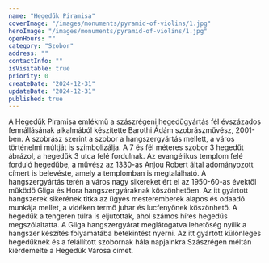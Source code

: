 ```yaml
---
name: "Hegedűk Piramisa"
coverImage: "/images/monuments/pyramid-of-violins/1.jpg"
heroImage: "/images/monuments/pyramid-of-violins/1.jpg"
openHours: ""
category: "Szobor"
address: ""
contactInfo: ""
isVisitable: true
priority: 0
createDate: "2024-12-31"
updateDate: "2024-12-31"
published: true
---
```


<ContentTextBlock>
A Hegedűk Piramisa emlékmű a szászrégeni hegedűgyártás fél évszázados fennállásának alkalmából készítette Barothi Ádám szobrászművész, 2001-ben. A szobrász szerint a szobor a hangszergyártás mellett, a város történelmi múltját is szimbolizálja. A 7 és fél méteres szobor 3 hegedűt ábrázol, a hegedűk 3 utca felé fordulnak. Az evangélikus templom felé forduló hegedűbe, a művész az 1330-as Anjou Robert által adományozott címert is belevéste, amely a templomban is megtalálható. A hangszergyártás terén a város nagy sikereket ért el az 1950-60-as évektől működő Gliga és Hora hangszergyáraknak köszönhetően. Az itt gyártott hangszerek sikerének titka az ügyes mesteremberek alapos és odaadó munkája mellet, a vidéken termő juhar és lucfenyőnek köszönhető. A hegedűk a tengeren túlra is eljutottak, ahol számos híres hegedűs megszólaltatta. A Gliga hangszergyárat meglátogatva lehetőség nyílik a hangszer készítés folyamatába betekintést nyerni. Az itt gyártott különleges hegedűknek és a felállított szobornak hála napjainkra Szászrégen méltán kiérdemelte a Hegedűk Városa címet.
</ContentTextBlock>
